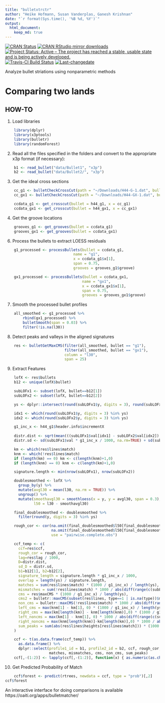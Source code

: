 ```yaml
---
title: "bulletxtrctr"
author: "Heike Hofmann, Susan Vanderplas, Ganesh Krishnan"
date: "`r format(Sys.time(), '%B %d, %Y')`"
output: 
  html_document:
    keep_md: true
---
```


[![CRAN Status](http://www.r-pkg.org/badges/version/bulletxtrctr)](https://cran.r-project.org/package=bulletxtrctr) [![CRAN RStudio mirror downloads](http://cranlogs.r-pkg.org/badges/bulletxtrctr)](http://www.r-pkg.org/pkg/bulletxtrctr) 
[![Project Status: Active – The project has reached a stable, usable state and is being actively developed.](http://www.repostatus.org/badges/latest/active.svg)](http://www.repostatus.org/#active)
[![Travis-CI Build Status](https://travis-ci.org/heike/bulletxtrctr.svg?branch=master)](https://travis-ci.org/isu-csafe/bulletxtrctr)
[![Last-changedate](https://img.shields.io/badge/last%20change-`r gsub('-', '--', Sys.Date())`-yellowgreen.svg)](/commits/master)


Analyze bullet striations using nonparametric methods

# Comparing two lands

## HOW-TO

1. Load libraries
    
```r
    library(dplyr)
    library(x3ptools)
    library(bulletr)
    library(randomForest)
```
  
2. Read all the files specified in the folders and convert to the appropriate x3p format (if necessary):

```r
    b1 <- read_bullet("data/Bullet1", "x3p")
    b2 <- read_bullet("data/Bullet2/", "x3p")
```
    
3. Get the ideal cross sections


```r
    cc_g1 <- bulletCheckCrossCut(path = "~/Downloads/H44-G-1.dat", bullet = h44_g1)
    cc_gx1 <- bulletCheckCrossCut(path = "~/Downloads/H44-GX-1.dat", bullet = h44_gx1)

    ccdata_g1 <- get_crosscut(bullet = h44_g1, x = cc_g1) 
    ccdata_gx1 <- get_crosscut(bullet = h44_gx1, x = cc_gx1)
```
    
4. Get the groove locations

```r
    grooves_g1 <- get_grooves(bullet = ccdata_g1)
    grooves_gx1 <- get_grooves(bullet = ccdata_gx1)
```
    
6. Process the bullets to extract LOESS residuals

```r
    g1_processed <- processBullets(bullet = ccdata_g1,
                               name = "g1",
                               x = ccdata_g1$x[1],
                               span = 0.75,
                               grooves = grooves_g1$groove)

    gx1_processed <- processBullets(bullet = ccdata_gx1,
                                   name = "gx1",
                                   x = ccdata_gx1$x[1],
                                   span = 0.75,
                                   grooves = grooves_gx1$groove)
```
    
7. Smooth the processed bullet profiles

```r
    all_smoothed <- g1_processed %>% 
        rbind(gx1_processed) %>%
        bulletSmooth(span = 0.03) %>%
        filter(!is.na(l30))
```
   
8. Detect peaks and valleys in the aligned signatures

```r
    res <- bulletGetMaxCMS(filter(all_smoothed, bullet == "g1"), 
                           filter(all_smoothed, bullet == "gx1"), 
                           column = "l30", 
                           span = 25)
```
    
9. Extract Features

```r
    lofX <- res$bullets
    b12 <- unique(lofX$bullet)

    subLOFx1 <- subset(lofX, bullet==b12[1])
    subLOFx2 <- subset(lofX, bullet==b12[2]) 

    ys <- dplyr::intersect(round(subLOFx1$y, digits = 3), round(subLOFx2$y, digits = 3))

    idx1 <- which(round(subLOFx1$y, digits = 3) %in% ys)
    idx2 <- which(round(subLOFx2$y, digits = 3) %in% ys)

    g1_inc_x <- h44_g1$header.info$incrementX
    
    distr.dist <- sqrt(mean(((subLOFx1$val[idx1] - subLOFx2$val[idx2]) * g1_inc_x / 1000)^2, na.rm=TRUE))
    distr.sd <- sd(subLOFx1$val * g1_inc_x / 1000, na.rm=TRUE) + sd(subLOFx2$val * g1_inc_x / 1000, na.rm=TRUE)

    km <- which(res$lines$match)
    knm <- which(!res$lines$match)
    if (length(km) == 0) km <- c(length(knm)+1,0)
    if (length(knm) == 0) knm <- c(length(km)+1,0)

    signature.length <- min(nrow(subLOFx1), nrow(subLOFx2))

    doublesmoothed <- lofX %>%
      group_by(y) %>%
      mutate(avgl30 = mean(l30, na.rm = TRUE)) %>%
      ungroup() %>%
      mutate(smoothavgl30 = smoothloess(x = y, y = avgl30, span = 0.3),
             l50 = l30 - smoothavgl30)

    final_doublesmoothed <- doublesmoothed %>%
      filter(round(y, digits = 3) %in% ys)

    rough_cor <- cor(na.omit(final_doublesmoothed$l50[final_doublesmoothed$bullet == b12[1]]), 
                     na.omit(final_doublesmoothed$l50[final_doublesmoothed$bullet == b12[2]]),
                     use = "pairwise.complete.obs")

    ccf_temp <- c(
      ccf=res$ccf, 
      rough_cor = rough_cor, 
      lag=res$lag / 1000, 
      D=distr.dist, 
      sd_D = distr.sd,
      b1=b12[1], b2=b12[2],
      signature_length = signature.length * g1_inc_x / 1000,
      overlap = length(ys) / signature.length,
      matches = sum(res$lines$match) * (1000 / g1_inc_x) / length(ys),
      mismatches = sum(!res$lines$match) * 1000 / abs(diff(range(c(subLOFx1$y, subLOFx2$y)))),
      cms = res$maxCMS * (1000 / g1_inc_x) / length(ys),
      cms2 = bulletr::maxCMS(subset(res$lines, type==1 | is.na(type))$match) * (1000 / g1_inc_x) / length(ys),
      non_cms = bulletr::maxCMS(!res$lines$match) * 1000 / abs(diff(range(c(subLOFx1$y, subLOFx2$y)))),
      left_cms = max(knm[1] - km[1], 0) * (1000 / g1_inc_x) / length(ys),
      right_cms = max(km[length(km)] - knm[length(knm)],0) * (1000 / g1_inc_x) / length(ys),
      left_noncms = max(km[1] - knm[1], 0) * 1000 / abs(diff(range(c(subLOFx1$y, subLOFx2$y)))),
      right_noncms = max(knm[length(knm)]-km[length(km)],0) * 1000 / abs(diff(range(c(subLOFx1$y, subLOFx2$y)))),
      sum_peaks = sum(abs(res$lines$heights[res$lines$match])) * (1000 / g1_inc_x) / length(ys)
    )

    ccf <- t(as.data.frame(ccf_temp)) %>%
      as.data.frame() %>%
      dplyr::select(profile1_id = b1, profile2_id = b2, ccf, rough_cor, lag, D, sd_D, signature_length, overlap,
                    matches, mismatches, cms, non_cms, sum_peaks)
    ccf[,-(1:2)] <- lapply(ccf[,-(1:2)], function(x) { as.numeric(as.character(x)) })
```
    
10. Get Predicted Probability of Match

```r
    ccf$forest <- predict(rtrees, newdata = ccf, type = "prob")[,2]
ccf$forest
```
    

An interactive interface for doing comparisons is available https://oaiti.org/apps/bulletmatcher/
